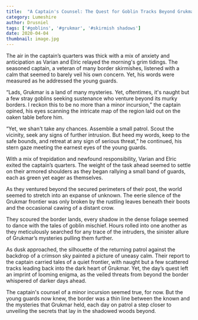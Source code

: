 ```yaml
---
title:  "A Captain's Counsel: The Quest for Goblin Tracks Beyond Grukmar's Veil"
category: Lumeshire
author: Drusniel
tags: ['#goblins', '#grukmar', '#skirmish shadows']
date: 2020-04-04
thumbnail: image.jpg
---
```


The air in the captain’s quarters was thick with a mix of anxiety and anticipation as Varian and Elric relayed the morning's grim tidings. The seasoned captain, a veteran of many border skirmishes, listened with a calm that seemed to barely veil his own concern. Yet, his words were measured as he addressed the young guards.

“Lads, Grukmar is a land of many mysteries. Yet, oftentimes, it's naught but a few stray goblins seeking sustenance who venture beyond its murky borders. I reckon this to be no more than a minor incursion,” the captain opined, his eyes scanning the intricate map of the region laid out on the oaken table before him.

“Yet, we shan't take any chances. Assemble a small patrol. Scout the vicinity, seek any signs of further intrusion. But heed my words, keep to the safe bounds, and retreat at any sign of serious threat,” he continued, his stern gaze meeting the earnest eyes of the young guards.

With a mix of trepidation and newfound responsibility, Varian and Elric exited the captain’s quarters. The weight of the task ahead seemed to settle on their armored shoulders as they began rallying a small band of guards, each as green yet eager as themselves.

As they ventured beyond the secured perimeters of their post, the world seemed to stretch into an expanse of unknown. The eerie silence of the Grukmar frontier was only broken by the rustling leaves beneath their boots and the occasional cawing of a distant crow.

They scoured the border lands, every shadow in the dense foliage seemed to dance with the tales of goblin mischief. Hours rolled into one another as they meticulously searched for any trace of the intruders, the sinister allure of Grukmar’s mysteries pulling them further.

As dusk approached, the silhouette of the returning patrol against the backdrop of a crimson sky painted a picture of uneasy calm. Their report to the captain carried tales of a quiet frontier, with naught but a few scattered tracks leading back into the dark heart of Grukmar. Yet, the day’s quest left an imprint of looming enigma, as the veiled threats from beyond the border whispered of darker days ahead.

The captain's counsel of a minor incursion seemed true, for now. But the young guards now knew, the border was a thin line between the known and the mysteries that Grukmar held, each day on patrol a step closer to unveiling the secrets that lay in the shadowed woods beyond.